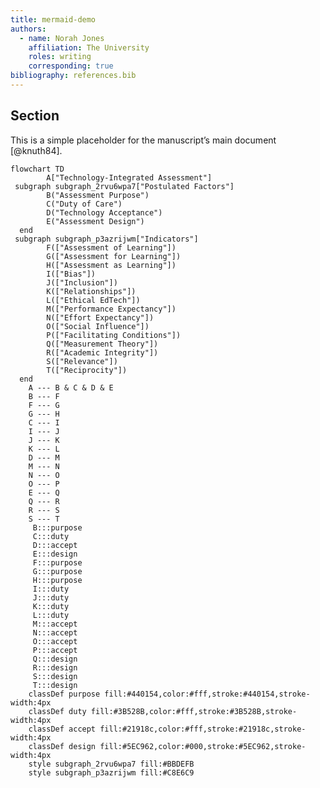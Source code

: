 ```yaml
---
title: mermaid-demo
authors:
  - name: Norah Jones
    affiliation: The University
    roles: writing
    corresponding: true
bibliography: references.bib
---
```


## Section
This is a simple placeholder for the manuscript's main document [@knuth84].


```mermaid
flowchart TD
        A["Technology-Integrated Assessment"]
 subgraph subgraph_2rvu6wpa7["Postulated Factors"]
        B("Assessment Purpose")
        C("Duty of Care")
        D("Technology Acceptance")
        E("Assessment Design")
  end
 subgraph subgraph_p3azrijwm["Indicators"]
        F(["Assessment of Learning"])
        G(["Assessment for Learning"])
        H(["Assessment as Learning"])
        I(["Bias"])
        J(["Inclusion"])
        K(["Relationships"])
        L(["Ethical EdTech"])
        M(["Performance Expectancy"])
        N(["Effort Expectancy"])
        O(["Social Influence"])
        P(["Facilitating Conditions"])
        Q(["Measurement Theory"])
        R(["Academic Integrity"])
        S(["Relevance"])
        T(["Reciprocity"])
  end
    A --- B & C & D & E
    B --- F
    F --- G
    G --- H
    C --- I
    I --- J
    J --- K
    K --- L
    D --- M
    M --- N
    N --- O
    O --- P
    E --- Q
    Q --- R
    R --- S
    S --- T
     B:::purpose
     C:::duty
     D:::accept
     E:::design
     F:::purpose
     G:::purpose
     H:::purpose
     I:::duty
     J:::duty
     K:::duty
     L:::duty
     M:::accept
     N:::accept
     O:::accept
     P:::accept
     Q:::design
     R:::design
     S:::design
     T:::design
    classDef purpose fill:#440154,color:#fff,stroke:#440154,stroke-width:4px
    classDef duty fill:#3B528B,color:#fff,stroke:#3B528B,stroke-width:4px
    classDef accept fill:#21918c,color:#fff,stroke:#21918c,stroke-width:4px
    classDef design fill:#5EC962,color:#000,stroke:#5EC962,stroke-width:4px
    style subgraph_2rvu6wpa7 fill:#BBDEFB
    style subgraph_p3azrijwm fill:#C8E6C9
```